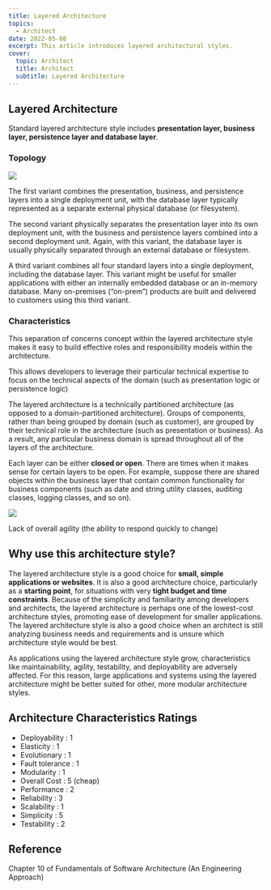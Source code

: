 ```yaml
---
title: Layered Architecture
topics:
  - Architect
date: 2022-05-08
excerpt: This article introduces layered architectural styles.
cover:
  topic: Architect
  title: Architect
  subtitle: Layered Architecture
---
```


## Layered Architecture

Standard layered architecture style includes **presentation layer, business layer, persistence layer and database
layer**.

### Topology

<Image src="/images/posts/layered-topology.png" width={1703} height={980} />

The first variant combines the presentation, business, and persistence layers into a single deployment unit, with the
database layer typically represented as a separate external physical database (or filesystem).

The second variant physically separates the presentation layer into its own deployment unit, with the business and
persistence layers combined into a second deployment unit. Again, with this variant, the database layer is usually
physically separated through an external database or filesystem.

A third variant combines all four standard layers into a single deployment, including the database layer. This variant
might be useful for smaller applications with either an internally embedded database or an in-memory database. Many
on-premises (“on-prem”) products are built and delivered to customers using this third variant.

### Characteristics

This separation of concerns concept within the layered architecture style makes it easy to build effective roles and
responsibility models within the architecture.

This allows developers to leverage their particular technical expertise to focus on the technical aspects of the domain
(such as presentation logic or persistence logic)

The layered architecture is a technically partitioned architecture (as opposed to a domain-partitioned architecture).
Groups of components, rather than being grouped by domain (such as customer), are grouped by their technical role in the
architecture (such as presentation or business). As a result, any particular business domain is spread throughout all of
the layers of the architecture.

Each layer can be either **closed or open**. There are times when it makes sense for certain layers to be open. For
example, suppose there are shared objects within the business layer that contain common functionality for business
components (such as date and string utility classes, auditing classes, logging classes, and so on).

<Image src="/images/posts/layered-arch.png" width={1703} height={980} />

Lack of overall agility (the ability to respond quickly to change)

## Why use this architecture style?

The layered architecture style is a good choice for **small, simple applications or websites**. It is also a good
architecture choice, particularly as a **starting point**, for situations with very **tight budget and time
constraints**. Because of the simplicity and familiarity among developers and architects, the layered architecture is
perhaps one of the lowest-cost architecture styles, promoting ease of development for smaller applications. The layered
architecture style is also a good choice when an architect is still analyzing business needs and requirements and is
unsure which architecture style would be best.

As applications using the layered architecture style grow, characteristics like maintainability, agility, testability,
and deployability are adversely affected. For this reason, large applications and systems using the layered architecture
might be better suited for other, more modular architecture styles.

## Architecture Characteristics Ratings

- Deployability : 1
- Elasticity : 1
- Evolutionary : 1
- Fault tolerance : 1
- Modularity : 1
- Overall Cost : 5 (cheap)
- Performance : 2
- Reliability : 3
- Scalability : 1
- Simplicity : 5
- Testability : 2

## Reference

Chapter 10 of Fundamentals of Software Architecture (An Engineering Approach)
